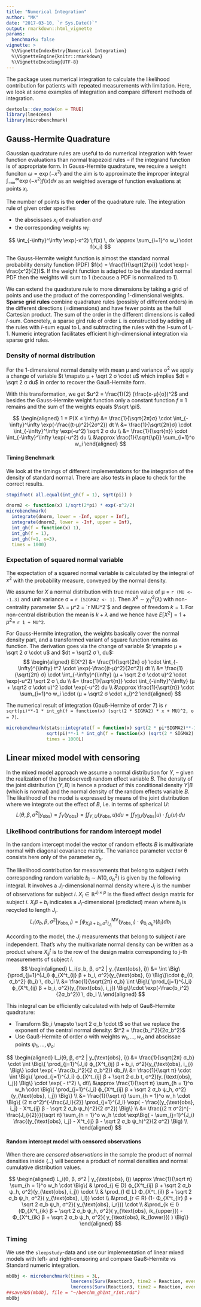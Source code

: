 ```yaml
---
title: "Numerical Integration"
author: "MK"
date: "2017-03-10, `r Sys.Date()`"
output: rmarkdown::html_vignette
params:
  benchmark: false 
vignette: >
  %\VignetteIndexEntry{Numerical Integration}
  %\VignetteEngine{knitr::rmarkdown}
  %\VignetteEncoding{UTF-8}
---
```


The package uses numerical integration to calculate the likelihood contribution for patients with repeated measurements with limitation.
Here, we look at some examples of integration and compare different methods of integration.


```r
devtools::dev_mode(on = TRUE)
library(lme4cens)
library(microbenchmark)
```


## Gauss-Hermite Quadrature
Gaussian quadrature rules are useful to do numerical integration with fewer function evaluations than normal trapezoid rules -- if the integrand function is of appropriate form.
In Gauss-Hermite quadrature, we require a weight funciton $\omega = \exp(-x^2)$ and the aim is to approximate the improper integral $\int_{-\infty}^\infty \exp(-x^2) f(x) dx$ as an weighted average of function evaluations at points $x_i$.

The number of points is the __order__ of the quadrature rule. The integration rule of given order specifies

* the abscissaes $x_i$ of evaluation _and_ 
* the corresponding weights $w_i$:

$$
\int_{-\infty}^\infty \exp(-x^2) \;f(x) \, dx \approx \sum_{i=1}^o w_i \cdot f(x_i)
$$

The Gauss-Hermite weight function is almost the standard normal probability density function (PDF) $f(x) = \frac{1}{\sqrt{2\pi}} \cdot \exp(-\frac{x^2}{2})$.
If the weight function is adapted to be the standard normal PDF then the weights will sum to 1 (because a PDF is normalized to 1).

We can extend the quadrature rule to more dimensions by taking a grid of points and use the product of the corresponding 1-dimensional weights.
__Sparse grid rules__  combine quadrature rules (possibly of different orders) in the different directions (=dimensions) and have fewer points as the full Cartesian product.
The sum of the order in the different dimensions is called _l_-sum.
Concretely, a sparse gird rule of order _L_ is constructed by adding all the rules with _l_-sum equal to L and subtracting the rules with the _l_-sum of L-1.
Numeric integration facilitates efficient high-dimensional integration via sparse grid rules.






### Density of normal distribution
For the 1-dimensional normal density with mean μ and variance σ^2^ we apply a change of variable $t \mapsto μ + \sqrt 2 σ \cdot u$ which implies $dt = \sqrt 2 σ du$ 
in order to recover the Gauß-Hermite form.

With this transformation, we get $u^2 = \frac{1}{2} (\frac{x-μ}{σ})^2$ and
besides the Gauss-Hermite weight function only a constant function $f\equiv 1$ remains and the sum of the weights equals $\sqrt \pi$.


$$
\begin{aligned}
1  = P(X ≤ \infty) &= \frac{1}{\sqrt{2π}σ} \cdot \int_{-\infty}^\infty \exp(-\frac{(t-μ)^2}{2σ^2}) dt \\
  &= \frac{1}{\sqrt{2π}σ} \cdot \int_{-\infty}^\infty \exp(-u^2) \sqrt 2 σ du \\
  &= \frac{1}{\sqrt{π}} \cdot \int_{-\infty}^\infty \exp(-u^2)  du \\
  &\approx \frac{1}{\sqrt{\pi}} \sum_{i=1}^o w_i
\end{aligned}
$$



#### Timing Benchmark
We look at the timings of different implementations for the integration of the density of standard normal.
There are also tests in place to check for the correct results.

```r
stopifnot( all.equal(int_gh(f = 1), sqrt(pi)) )

dnorm2 <- function(x) 1/sqrt(2*pi) * exp(-x^2/2)
microbenchmark(
  integrate(dnorm, lower = -Inf, upper = Inf),
  integrate(dnorm2, lower = -Inf, upper = Inf),
  int_gh(f = function(x) 1),
  int_gh(f = 1),
  int_gh(f=1, o=3),
  times = 1000)

```




### Expectation of squared normal variable
The expectation of a squared normal variable is calculated by the integral of $x^2$ with the probability measure, conveyed by the normal density.


We assume for $X$ a normal distribution with true mean value of μ = `r (MU <- -1.3)` and unit variance σ = `r (SIGMA2 <- 1)`. Then $X^2 \sim \chi_1'^2(λ)$ with non-centrality parameter $λ = μ^2 = `r MU^2`$ and degree of freedom $k=1$.
For non-central distribution the mean is $k + λ$ and we hence have $E[X^2] = 1 + μ^2 =$ `r 1 + MU^2`.

For Gauss-Hermite integration, the weights basically cover the normal density part, and a transformed variant of square function remains as function.
The derivation goes via the change of variable $t \mapsto μ + \sqrt 2 σ \cdot u$ and $dt = \sqrt2 σ \, du$:
$$
\begin{aligned}
E[X^2] &= \frac{1}{\sqrt{2π} σ} \cdot \int_{-\infty}^{\infty} t^2 \cdot \exp(-\frac{(t-μ)^2}{2σ^2}) dt \\
  &= \frac{1}{\sqrt{2π} σ} \cdot \int_{-\infty}^{\infty} (μ + \sqrt 2 σ \cdot u)^2 \cdot \exp(-u^2) \sqrt 2 σ \,du \\
  &= \frac{1}{\sqrt{π}} \cdot \int_{-\infty}^{\infty} (μ + \sqrt2 σ \cdot u)^2 \cdot \exp(-u^2) du \\
  &\approx \frac{1}{\sqrt{π}} \cdot \sum_{i=1}^o w_i \cdot (μ + \sqrt2 σ \cdot x_i)^2
\end{aligned}
$$

The numerical result of integration (Gauß-Hermite of order 7) is `r sqrt(pi)**-1 * int_gh(f = function(x) (sqrt(2 * SIGMA2) * x + MU)^2, o = 7)`.

```r
microbenchmark(stats::integrate(f = function(x) sqrt(2 * pi*SIGMA2)**-1 * exp(-(x-MU)^2/(2*SIGMA2)) * x^2, lower = -Inf, upper = Inf),
               sqrt(pi)**-1 * int_gh(f = function(x) (sqrt(2 * SIGMA2) * x + MU)^2, o = 7),
               times = 1000L)
```






## Linear mixed model with censoring

In the mixed model approach we assume a normal distribution for $Y$, -- given the realization of the (unobserved) random effect variable $B$.
The density of the joint distribution $(Y,B)$ is hence a product of this conditional density $Y|B$ (which is normal) and the normal density of the random effects variable $B$.
The likelihood of the model is expressed by means of the joint distribution where we integrate out the effect of $B$, i.e. in terms of spherical $U$:
$$
L(θ, β, σ^2 | y_\text{obs}) = f_Y(y_\text{obs}) = \int f_{Y,U}(y_\text{obs}, u) du = \int f_{Y|U}(y_\text{obs} | u) \cdot f_U (u) \, du
$$

### Likelihood contributions for random intercept model
In the random intercept model the vector of random effects $B$ is multivariate normal with diagonal covariance matrix.
The variance parameter vector θ consists here only of the parameter $σ_b$.

The likelihood contribution for measurements that belong to subject $i$ with corresponding random variable $b_i \sim N(0, σ_b^2)$ is given by the following integral.
It involves a $J_i$-dimensional normal density where $J_i$ is the number of observations for subject $i$.
$X_i ∈ ℝ^{J_i × p}$ is the fixed effect design matrix for subject $i$.
$X_i β + b_i$  indicates a $J_i$-dimensional (predicted) mean where $b_i$ is recycled to length $J_i$.
$$
L_i(σ_b, β, σ^2 | y_{\text{obs}, i}) = \int ϕ^\text{MV}_{X_iβ + b_i, σ^2I_{J_i}}(y_{\text{obs}, i}) \cdot ϕ_{0,  σ_b^2} (b_i) db_i
$$

According to the model, the $J_i$ measurements that belong to subject $i$ are independent. That's why the multivariate normal density can be written as a product
where $X^t_{ij}$ is to the row of the design matrix corresponding to $j$-th measurements of subject $i$.
$$
\begin{aligned}
L_i(σ_b, β, σ^2 | y_{\text{obs}, i}) &= \int \Big\{\prod_{j=1}^{J_i} ϕ_{X^t_{ij} β + b_i, σ^2}(y_{\text{obs}, i}) \Big\}\cdot ϕ_{0, σ_b^2} (b_i)  \, db_i \\
  &= \frac{1}{\sqrt{2π} σ_b} \int  \Big\{ \prod_{j=1}^{J_i} ϕ_{X^t_{ij} β + b_i, σ^2}(y_{\text{obs}, i_j})  \Big\}\cdot \exp(-\frac{b_i^2}{2σ_b^2})  \, db_i \\
\end{aligned}
$$

This integral can be efficiently calculated with help of Gauß-Hermite quadrature:

* Transform $b_i \mapsto \sqrt 2 σ_b \cdot t$ so that we replace the exponent of the central normal density: $t^2 = \frac{b_i^2}{2σ_b^2}$
* Use Gauß-Hermite of order $o$ with weights $w_1, \ldots, w_o$ and abscissae points $ψ_1, \ldots, ψ_o$:

$$
\begin{aligned}
L_i(θ, β, σ^2 | y_{\text{obs}, i})  &= \frac{1}{\sqrt{2π} σ_b} \cdot \int  \Big\{ \prod_{j=1}^{J_i} ϕ_{X^t_{ij} β + b_i, σ^2}(y_{\text{obs}, i_j})  \Big\} \cdot  \exp( - \frac{b_i^2}{2 σ_b^2}) db_i\\
  &= \frac{1}{\sqrt π} \cdot \int  \Big\{ \prod_{j=1}^{J_i} ϕ_{X^t_{ij} β + \sqrt 2 σ_b t, σ^2}(y_{\text{obs}, i_j})  \Big\} \cdot  \exp( - t^2)  \, dt\\
  &\approx \frac{1}{\sqrt π} \sum_{h = 1}^o w_h \cdot \Big\{  \prod_{j=1}^{J_i} ϕ_{X^t_{ij} β + \sqrt 2 σ_b ψ_h, σ^2}(y_{\text{obs}, i_j})    \Big\} \\
  &= \frac{1}{\sqrt π} \sum_{h = 1}^o w_h \cdot \Big\{ (2 π σ^2)^{-\frac{J_i}{2}}  \prod_{j=1}^{J_i} \exp( - \frac{(y_{\text{obs}, i_j} - X^t_{ij} β - \sqrt 2 σ_b ψ_h)^2}{2 σ^2})    \Big\}  \\
  &= \frac{(2 π σ^2)^{-\frac{J_i}{2}}}{\sqrt π} \sum_{h = 1}^o w_h \cdot  \exp\Big( - \sum_{j=1}^{J_i} \frac{(y_{\text{obs}, i_j} - X^t_{ij} β - \sqrt 2 σ_b ψ_h)^2}{2 σ^2}  \Big)  \\
\end{aligned}
$$

#### Random intercept model with censored observations

When there are _censored observations_ in the sample the product of normal densities inside {..} will become a product of normal densities and normal cumulative distribution values.

$$
\begin{aligned}
L_i(θ, β, σ^2 | y_{\text{obs}, i})  \approx \frac{1}{\sqrt π} \sum_{h = 1}^o w_h \cdot \Big\{ &
  \prod_{j ∈ D} ϕ_{X^t_{ij} β + \sqrt 2 σ_b ψ_h, σ^2}(y_{\text{obs}, i_j})  \cdot  \\
  & \prod_{l ∈ L}  Φ_{X^t_{il} β + \sqrt 2 σ_b ψ_h, σ^2}( y_{\text{obs}, i_l})   \cdot  \\
  &\prod_{r ∈ R} (1- Φ_{X^t_{ir} β + \sqrt 2 σ_b ψ_h, σ^2}( y_{\text{obs}, i_r}))  \cdot \\
  &\prod_{k ∈ I} (Φ_{X^t_{ik} β + \sqrt 2 σ_b ψ_h, σ^2}( y_{\text{obs}, ik_{upper}}) - Φ_{X^t_{ik} β + \sqrt 2 σ_b ψ_h, σ^2}( y_{\text{obs}, ik_{lower}}) )      \Big\} 
\end{aligned}
$$


### Timing
We use the `sleepstudy`-data and use our implementation of linear mixed models with left- and right-censoring
and compare Gauß-Hermite vs Standard numeric integration.

```r


mbObj <- microbenchmark(times = 3L,
                        lmercens(Surv(Reaction3, time2 = Reaction, event = event3, type = "interval") ~ Days + (1|Subject), data = sleepstudy2, REML = FALSE),
                        lmercens(Surv(Reaction3, time2 = Reaction, event = event3, type = "interval") ~ Days + (1|Subject), data = sleepstudy2, REML = FALSE, quadrature = "stats"))
##saveRDS(mbObj, file = "~/benchm_ghInt_rInt.rds")
mbObj
```
